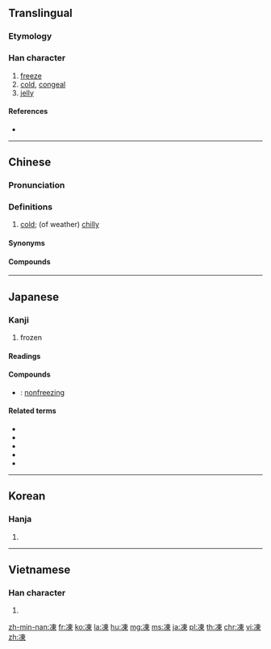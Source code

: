 {{also|冻}}
==Translingual==

===Etymology===
{{Han compound|冫|東|c1=s|c2=p|ls=psc}}

===Han character===
{{Han char|rn=15|rad=冫|as=08|sn=10|four=35196|canj=IMDW|ids=⿰[[冫]][[東]]}}

# [[freeze]]
# [[cold]], [[congeal]]
# [[jelly]]

====References====
* {{Han ref|kx=0132.460|dkj=01670|dj=0297.020|hdz=10298.070|uh=51CD|ud=20941|bh=ADE1|bd=44513}}

----

==Chinese==
{{zh-forms|s=冻}}

===Pronunciation===
{{zh-pron
|m=dòng
|c=dung3
|h=pfs=tung
|md=
|mn=
|w=
|mc=y
|oc=y
|cat=a
}}

===Definitions===
{{zh-hanzi}}

# [[cold]]; (of weather) [[chilly]]

====Synonyms====
{{zh-dial|冷}}

====Compounds====
{{der2
|{{zh-l|不凍}}
|{{zh-l|冷凍}}
|{{zh-l|凍傷}}
|{{zh-l|凍傷}}
|{{zh-l|凍原}}
|{{zh-l|凍土}}
|{{zh-l|凍害}}
|{{zh-l|凍害}}
|{{zh-l|凍寒}}
|{{zh-l|凍死}}
|{{zh-l|凍瘡}}
|{{zh-l|凍瘡}}
|{{zh-l|凍石}}
|{{zh-l|凍結}}
|{{zh-l|凍結}}
|{{zh-l|凍肉}}
|{{zh-l|凍豆腐}}
|{{zh-l|凍餒}}
|{{zh-l|凍餒}}
|{{zh-l|果凍}}
|{{zh-l|肉凍}}
|{{zh-l|解凍}}
|{{zh-l|防凍}}
|{{zh-l|魚凍}}
}}

----

==Japanese==

===Kanji===
{{ja-kanji|grade=c|rs=冫}}

# frozen

====Readings====
{{ja-readings|goon=[[つう]] (tsū)|kanon=[[とう]] (tō)|kun=[[こおる]] ([[凍る]], kōru), [[こごえる]] ([[凍える]], kogoeru]}}

====Compounds====
{{der-top|Compounds}}
* {{ja-r|不凍|ふとう}}: [[nonfreezing]]
{{der-bottom}}

====Related terms====
* {{l|ja|凍てる}}
* {{l|ja|凍る}}
* {{l|ja|凍える}}
* {{l|ja|凍みる}}
* {{l|ja|凍らす}}

----

==Korean==

===Hanja===
{{ko-hanja|hangeul=동|rv=dong|mr=tong}}

# {{defn|lang=ko|sort=冫08}}

----

==Vietnamese==

===Han character===
{{vi-hantu|[[đống]], [[đông]], [[gióng]], [[rúng]], [[đóng]]|rs=冫08}}

# {{defn|lang=vi|sort=冫08}}

[[zh-min-nan:凍]]
[[fr:凍]]
[[ko:凍]]
[[la:凍]]
[[hu:凍]]
[[mg:凍]]
[[ms:凍]]
[[ja:凍]]
[[pl:凍]]
[[th:凍]]
[[chr:凍]]
[[vi:凍]]
[[zh:凍]]